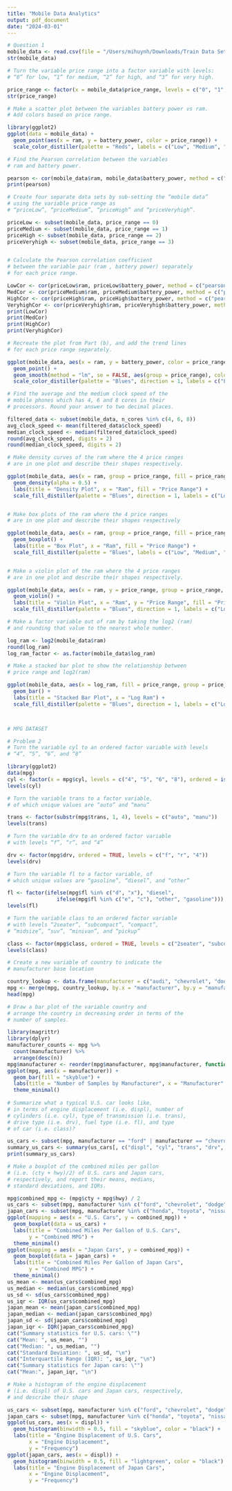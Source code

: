 ```yaml
---
title: "Mobile Data Analytics"
output: pdf_document
date: "2024-03-01"
---
```


```r

# Question 1
mobile_data <- read.csv(file = "/Users/mihuynh/Downloads/Train Data Set/train.csv")
str(mobile_data)

# Turn the variable price range into a factor variable with levels: 
# “0” for low, “1” for medium, “2” for high, and “3” for very high.

price_range <- factor(x = mobile_data$price_range, levels = c("0", "1", "2", "3"), labels = c("Low", "Medium", "High", "Very high"), ordered = is.ordered(c))
str(price_range)

# Make a scatter plot between the variables battery power vs ram.
# Add colors based on price range.

library(ggplot2)
ggplot(data = mobile_data) + 
  geom_point(aes(x = ram, y = battery_power, color = price_range)) +
  scale_color_distiller(palette = "Reds", labels = c("Low", "Medium", "High", "Very high"))

# Find the Pearson correlation between the variables 
# ram and battery power.

pearson <- cor(mobile_data$ram, mobile_data$battery_power, method = c("pearson"))
print(pearson)

# Create four separate data sets by sub-setting the “mobile data”
# using the variable price range as
# “priceLow”, “priceMedium”, “priceHigh” and “priceVeryhigh”.

priceLow <- subset(mobile_data, price_range == 0)
priceMedium <- subset(mobile_data, price_range == 1)
priceHigh <- subset(mobile_data, price_range == 2)
priceVeryhigh <- subset(mobile_data, price_range == 3)


# Calculate the Pearson correlation coefficient 
# between the variable pair (ram , battery power) separately
# for each price range. 

LowCor <- cor(priceLow$ram, priceLow$battery_power, method = c("pearson"))
MedCor <- cor(priceMedium$ram, priceMedium$battery_power, method = c("pearson"))
HighCor <- cor(priceHigh$ram, priceHigh$battery_power, method = c("pearson"))
VeryhighCor <- cor(priceVeryhigh$ram, priceVeryhigh$battery_power, method = c("pearson"))
print(LowCor)
print(MedCor)
print(HighCor)
print(VeryhighCor)

# Recreate the plot from Part (b), and add the trend lines 
# for each price range separately.

ggplot(mobile_data, aes(x = ram, y = battery_power, color = price_range)) + 
  geom_point() +
  geom_smooth(method = "lm", se = FALSE, aes(group = price_range), color = "black") +
  scale_color_distiller(palette = "Blues", direction = 1, labels = c("Low", "Medium", "High", "Very high"))

# Find the average and the medium clock speed of the 
# mobile phones which has 4, 6 and 8 cores in their
# processors. Round your answer to two decimal places. 

filtered_data <- subset(mobile_data, n_cores %in% c(4, 6, 8))
avg_clock_speed <- mean(filtered_data$clock_speed)
median_clock_speed <- median(filtered_data$clock_speed)
round(avg_clock_speed, digits = 2)
round(median_clock_speed, digits = 2)

# Make density curves of the ram where the 4 price ranges 
# are in one plot and describe their shapes respectively.

ggplot(mobile_data, aes(x = ram, group = price_range, fill = price_range)) + 
  geom_density(alpha = 0.5) +
  labs(title = "Density Plot", x = "Ram", fill = "Price Range") +
  scale_fill_distiller(palette = "Blues", direction = 1, labels = c("Low", "Medium", "High", "Very high"))


# Make box plots of the ram where the 4 price ranges 
# are in one plot and describe their shapes respectively

ggplot(mobile_data, aes(x = ram, group = price_range, fill = price_range)) + 
  geom_boxplot() +
  labs(title = "Box Plot", x = "Ram", fill = "Price Range") +
  scale_fill_distiller(palette = "Blues", labels = c("Low", "Medium", "High", "Very high"))


# Make a violin plot of the ram where the 4 price ranges 
# are in one plot and describe their shapes respectively.

ggplot(mobile_data, aes(x = ram, y = price_range, group = price_range, fill = price_range)) + 
  geom_violin() +
  labs(title = "Violin Plot", x = "Ram", y = "Price Range", fill = "Price Range") +
  scale_fill_distiller(palette = "Blues", direction = 1, labels = c("Low", "Medium", "High", "Very high"))

# Make a factor variable out of ram by taking the log2 (ram) 
# and rounding that value to the nearest whole number.

log_ram <- log2(mobile_data$ram)
round(log_ram)
log_ram_factor <- as.factor(mobile_data$log_ram)

# Make a stacked bar plot to show the relationship between 
# price range and log2(ram)

ggplot(mobile_data, aes(x = log_ram, fill = price_range, group = price_range)) +
  geom_bar() +
  labs(title = "Stacked Bar Plot", x = "Log Ram") +
  scale_fill_distiller(palette = "Blues", direction = 1, labels = c("Low", "Medium", "High", "Very high"))



# MPG DATASET

# Problem 2
# Turn the variable cyl to an ordered factor variable with levels 
# “4”, “5”, “6”, and “8”

library(ggplot2)
data(mpg)
cyl <- factor(x = mpg$cyl, levels = c("4", "5", "6", "8"), ordered = is.ordered(c))
levels(cyl)

# Turn the variable trans to a factor variable, 
# of which unique values are “auto” and “manu” 

trans <- factor(substr(mpg$trans, 1, 4), levels = c("auto", "manu"))
levels(trans)

# Turn the variable drv to an ordered factor variable 
# with levels “f”, “r”, and “4”

drv <- factor(mpg$drv, ordered = TRUE, levels = c("f", "r", "4"))
levels(drv)

# Turn the variable fl to a factor variable, of 
# which unique values are “gasoline”, “diesel”, and “other”

fl <- factor(ifelse(mpg$fl %in% c("d", "x"), "diesel", 
                ifelse(mpg$fl %in% c("e", "c"), "other", "gasoline")))
levels(fl)

# Turn the variable class to an ordered factor variable 
# with levels “2seater”, “subcompact”, “compact”,
# “midsize”, “suv”, “minivan”, and “pickup”

class <- factor(mpg$class, ordered = TRUE, levels = c("2seater", "subcompact", "compact", "midsize", "suv", "minivan", "pickup"))
levels(class)

# Create a new variable of country to indicate the 
# manufacturer base location

country_lookup <- data.frame(manufacturer = c("audi", "chevrolet", "dodge", "ford", "honda", "hyundai", "jeep", "land rover", "lincoln", "mercury", "nissan", "pontiac", "subaru", "toyota", "volkswagen"), country = c("Germany", "USA", "USA", "USA", "Japan", "South Korea", "USA", "UK", "USA", "USA", "Japan", "USA", "Japan", "Japan", "Germany"))
mpg <- merge(mpg, country_lookup, by.x = "manufacturer", by.y = "manufacturer", all.x = TRUE)
head(mpg)

# Draw a bar plot of the variable country and 
# arrange the country in decreasing order in terms of the
# number of samples.

library(magrittr)
library(dplyr)
manufacturer_counts <- mpg %>%
  count(manufacturer) %>%
  arrange(desc(n))
mpg$manufacturer <- reorder(mpg$manufacturer, mpg$manufacturer, function(x) sum(x == manufacturer_counts$manufacturer))
ggplot(mpg, aes(x = manufacturer)) +
  geom_bar(fill = "skyblue") +
  labs(title = "Number of Samples by Manufacturer", x = "Manufacturer", y = "Number of Samples") +
  theme_minimal()
  
# Summarize what a typical U.S. car looks like, 
# in terms of engine displacement (i.e. displ), number of
# cylinders (i.e. cyl), type of transmission (i.e. trans), 
# drive type (i.e. drv), fuel type (i.e. fl), and type
# of car (i.e. class)?

us_cars <- subset(mpg, manufacturer == "ford" | manufacturer == "chevrolet" | manufacturer == "dodge" | manufacturer == "mercury" | manufacturer == "pontiac" | manufacturer == "lincoln")
summary_us_cars <- summary(us_cars[, c("displ", "cyl", "trans", "drv", "fl", "class")])
print(summary_us_cars)

# Make a boxplot of the combined miles per gallon 
# (i.e. (cty + hwy)/2) of U.S. cars and Japan cars,
# respectively, and report their means, medians, 
# standard deviations, and IQRs.

mpg$combined_mpg <- (mpg$cty + mpg$hwy) / 2
us_cars <- subset(mpg, manufacturer %in% c("ford", "chevrolet", "dodge", "mercury", "pontiac", "lincoln"))
japan_cars <- subset(mpg, manufacturer %in% c("honda", "toyota", "nissan", "subaru", "mazda", "mitsubishi"))
ggplot(mapping = aes(x = "U.S. Cars", y = combined_mpg)) +
  geom_boxplot(data = us_cars) +
  labs(title = "Combined Miles Per Gallon of U.S. Cars",
       y = "Combined MPG") +
  theme_minimal()
ggplot(mapping = aes(x = "Japan Cars", y = combined_mpg)) +
  geom_boxplot(data = japan_cars) +
  labs(title = "Combined Miles Per Gallon of Japan Cars",
       y = "Combined MPG") +
  theme_minimal()
us_mean <- mean(us_cars$combined_mpg)
us_median <- median(us_cars$combined_mpg)
us_sd <- sd(us_cars$combined_mpg)
us_iqr <- IQR(us_cars$combined_mpg)
japan_mean <- mean(japan_cars$combined_mpg)
japan_median <- median(japan_cars$combined_mpg)
japan_sd <- sd(japan_cars$combined_mpg)
japan_iqr <- IQR(japan_cars$combined_mpg)
cat("Summary statistics for U.S. cars: \"")
cat("Mean: ", us_mean, "")
cat("Median: ", us_median, "")
cat("Standard Deviation: ", us_sd, "\n")
cat("Interquartile Range (IQR): ", us_iqr, "\n")
cat("Summary statistics for Japan cars: \"")
cat("Mean:", japan_iqr, "\n")

# Make a histogram of the engine displacement 
# (i.e. displ) of U.S. cars and Japan cars, respectively,
# and describe their shape

us_cars <- subset(mpg, manufacturer %in% c("ford", "chevrolet", "dodge", "mercury", "pontiac", "lincoln"))
japan_cars <- subset(mpg, manufacturer %in% c("honda", "toyota", "nissan", "subaru", "mazda", "mitsubishi"))
ggplot(us_cars, aes(x = displ)) +
  geom_histogram(binwidth = 0.5, fill = "skyblue", color = "black") +
  labs(title = "Engine Displacement of U.S. Cars",
       x = "Engine Displacement",
       y = "Frequency")
ggplot(japan_cars, aes(x = displ)) +
  geom_histogram(binwidth = 0.5, fill = "lightgreen", color = "black") +
  labs(title = "Engine Displacement of Japan Cars",
       x = "Engine Displacement",
       y = "Frequency")
       
```

